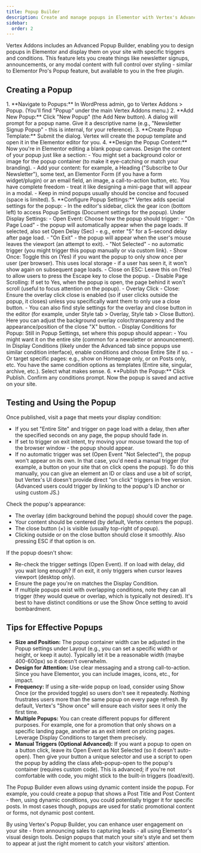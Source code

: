 ```yaml
---
title: Popup Builder
description: Create and manage popups in Elementor with Vertex's Advanced Popup Builder - design modals and set when/where they appear.
sidebar:
  order: 2
---
```


Vertex Addons includes an Advanced Popup Builder, enabling you to design popups in Elementor and display them on your site with specific triggers and conditions. This feature lets you create things like newsletter signups, announcements, or any modal content with full control over styling - similar to Elementor Pro's Popup feature, but available to you in the free plugin.

## Creating a Popup
<Steps>
1. **Navigate to Popups:** In WordPress admin, go to Vertex Addons > Popup. (You'll find "Popup" under the main Vertex Addons menu.)
2. **Add New Popup:** Click "New Popup" (the Add New button). A dialog will prompt for a popup name. Give it a descriptive name (e.g., "Newsletter Signup Popup" - this is internal, for your reference).
3. **Create Popup Template:** Submit the dialog. Vertex will create the popup template and open it in the Elementor editor for you.
4. **Design the Popup Content:** Now you're in Elementor editing a blank popup canvas. Design the content of your popup just like a section:
   - You might set a background color or image for the popup container (to make it eye-catching or match your branding).
   - Add your content: for example, a Heading ("Subscribe to Our Newsletter"), some text, an Elementor Form (if you have a form widget/plugin) or an email field, an image, a call-to-action button, etc. You have complete freedom - treat it like designing a mini-page that will appear in a modal.
   - Keep in mind popups usually should be concise and focused (space is limited).
5. **Configure Popup Settings:** Vertex adds special settings for the popup:
   - In the editor's sidebar, click the gear icon (bottom left) to access Popup Settings (Document settings for the popup). Under Display Settings:
     - Open Event: Choose how the popup should trigger:
       - "On Page Load" - the popup will automatically appear when the page loads. If selected, also set Open Delay (Sec) - e.g., enter "5" for a 5-second delay after page load.
       - "On Exit" - the popup will appear when the user's mouse leaves the viewport (an attempt to exit).
       - "Not Selected" - no automatic trigger (you might trigger this popup manually or via custom link).
     - Show Once: Toggle this on (Yes) if you want the popup to only show once per user (per browser). This uses local storage - if a user has seen it, it won't show again on subsequent page loads.
     - Close on ESC: Leave this on (Yes) to allow users to press the Escape key to close the popup.
     - Disable Page Scrolling: If set to Yes, when the popup is open, the page behind it won't scroll (useful to focus attention on the popup).
     - Overlay Click - Close: Ensure the overlay click close is enabled (so if user clicks outside the popup, it closes) unless you specifically want them to only use a close button.
     - You can also find style settings for the overlay and close button in the editor (for example, under Style tab > Overlay, Style tab > Close Button). Here you can adjust the background overlay color/transparency and the appearance/position of the close "X" button.
   - Display Conditions for Popup: Still in Popup Settings, set where this popup should appear:
     - You might want it on the entire site (common for a newsletter or announcement). In Display Conditions (likely under the Advanced tab since popups use similar condition interface), enable conditions and choose Entire Site if so.
     - Or target specific pages: e.g., show on Homepage only, or on Posts only, etc. You have the same condition options as templates (Entire site, singular, archive, etc.). Select what makes sense.
6. **Publish the Popup:** Click Publish. Confirm any conditions prompt. Now the popup is saved and active on your site.
</Steps>

## Testing and Using the Popup

Once published, visit a page that meets your display condition:

- If you set "Entire Site" and trigger on page load with a delay, then after the specified seconds on any page, the popup should fade in.
- If set to trigger on exit intent, try moving your mouse toward the top of the browser window - the popup should appear.
- If no automatic trigger was set (Open Event "Not Selected"), the popup won't appear on its own. In that case, you'd need a manual trigger (for example, a button on your site that on click opens the popup). To do this manually, you can give an element an ID or class and use a bit of script, but Vertex's UI doesn't provide direct "on click" triggers in free version. (Advanced users could trigger by linking to the popup's ID anchor or using custom JS.)

Check the popup's appearance:

- The overlay (dim background behind the popup) should cover the page.
- Your content should be centered (by default, Vertex centers the popup).
- The close button (×) is visible (usually top-right of popup).
- Clicking outside or on the close button should close it smoothly. Also pressing ESC if that option is on.

If the popup doesn't show:

- Re-check the trigger settings (Open Event). If on load with delay, did you wait long enough? If on exit, it only triggers when cursor leaves viewport (desktop only).
- Ensure the page you're on matches the Display Condition.
- If multiple popups exist with overlapping conditions, note they can all trigger (they would queue or overlap, which is typically not desired). It's best to have distinct conditions or use the Show Once setting to avoid bombardment.

## Tips for Effective Popups

- **Size and Position:** The popup container width can be adjusted in the Popup settings under Layout (e.g., you can set a specific width or height, or keep it auto). Typically let it be a reasonable width (maybe 400-600px) so it doesn't overwhelm.
- **Design for Attention:** Use clear messaging and a strong call-to-action. Since you have Elementor, you can include images, icons, etc., for impact.
- **Frequency:** If using a site-wide popup on load, consider using Show Once (or the provided toggle) so users don't see it repeatedly. Nothing frustrates users more than the same popup on every page refresh. By default, Vertex's "Show once" will ensure each visitor sees it only the first time.
- **Multiple Popups:** You can create different popups for different purposes. For example, one for a promotion that only shows on a specific landing page, another as an exit intent on pricing pages. Leverage Display Conditions to target them precisely.
- **Manual Triggers (Optional Advanced):** If you want a popup to open on a button click, leave its Open Event as Not Selected (so it doesn't auto-open). Then give your button a unique selector and use a script to open the popup by adding the class afeb-popup-open to the popup's container (requires custom code). This is advanced; if you're not comfortable with code, you might stick to the built-in triggers (load/exit).

<Aside type="note">The Popup Builder even allows using dynamic content inside the popup. For example, you could create a popup that shows a Post Title and Post Content - then, using dynamic conditions, you could potentially trigger it for specific posts. In most cases though, popups are used for static promotional content or forms, not dynamic post content.</Aside>

By using Vertex's Popup Builder, you can enhance user engagement on your site - from announcing sales to capturing leads - all using Elementor's visual design tools. Design popups that match your site's style and set them to appear at just the right moment to catch your visitors' attention.

